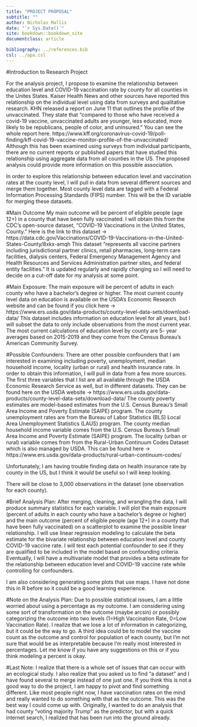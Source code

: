 ```yaml
---
title: "PROJECT PROPOSAL"
subtitle: ""
author: Nicholas Mallis
date: "`r Sys.Date()`"
site: bookdown::bookdown_site
documentclass: article

bibliography: ../references.bib
csl: ../apa.csl
---
```



#Introduction to Research Project

For the analysis project, I propose to examine the relationship between education level and COVID-19 vaccination rate by county for all counties in the Unites States. Kaiser Health News and other sources have reported this relationship on the individual level using data from surveys and qualitative research.  KHN released a report on June 11 that outlines the profile of the unvaccinated. They state that “compared to those who have received a covid-19 vaccine, unvaccinated adults are younger, less educated, more likely to be republicans, people of color, and uninsured.” You can see the whole report here. https://www.kff.org/coronavirus-covid-19/poll-finding/kff-covid-19-vaccine-monitor-profile-of-the-unvaccinated/ Although this has been examined using surveys from individual participants, there are no current reports or published papers that have studied this relationship using aggregate data from all counties in the US. The proposed analysis could provide more information on this possible association.

In order to explore this relationship between education level and vaccination rates at the county level, I will pull in data from several different sources and merge them together. Most county level data are tagged with a Federal Information Processing Standards (FIPS) number. This will be the ID variable for merging these datasets. 

#Main Outcome
My main outcome will be percent of eligible people (age 12+) in a county that have been fully vaccinated. I will obtain this from the CDC’s open-source dataset, "COVID-19 Vaccinations in the United States, County." Here is the link to this dataset -> https://data.cdc.gov/Vaccinations/COVID-19-Vaccinations-in-the-United-States-County/8xkx-amqh This dataset “represents all vaccine partners including jurisdictional partner clinics, retail pharmacies, long-term care facilities, dialysis centers, Federal Emergency Management Agency and Health Resources and Services Administration partner sites, and federal entity facilities.” It is updated regularly and rapidly changing so I will need to decide on a cut-off date for my analysis at some point.

#Main Exposure:
The main exposure will be percent of adults in each county who have a bachelor’s degree or higher. The most current county level data on education is available on the USDA’s Economic Research website and can be found if you click here -> https://www.ers.usda.gov/data-products/county-level-data-sets/download-data/ This dataset includes information on education level for all years, but I will subset the data to only include observations from the most current year. The most current calculations of education level by county are 5- year averages based on 2015-2019 and they come from the Census Bureau’s American Community Survey. 

#Possible Confounders:
There are other possible confounders that I am interested in examining including poverty, unemployment, median household income, locality (urban or rural) and health insurance rate. In order to obtain this information, I will pull in data from a few more sources. The first three variables that I list are all available through the USDA Economic Research Service as well, but in different datasets.  They can be found here on the USDA website -> https://www.ers.usda.gov/data-products/county-level-data-sets/download-data/ The county poverty estimates are model-based estimates from the U.S. Census Bureau's Small Area Income and Poverty Estimate (SAIPE) program. The county unemployment rates are from the Bureau of Labor Statistics (BLS) Local Area Unemployment Statistics (LAUS) program. The county median household income variable comes from the U.S. Census Bureau's Small Area Income and Poverty Estimate (SAIPE) program. The locality (urban or rural) variable comes from from the Rural-Urban Continuum Codes Dataset which is also managed by USDA. This can be found here -> https://www.ers.usda.gov/data-products/rural-urban-continuum-codes/

Unfortunately, I am having trouble finding data on health insurance rate by county in the US, but I think it would be useful so I will keep looking. 

There will be close to 3,000 observations in the dataset (one observation for each county).

#Brief Analysis Plan: 
After merging, cleaning, and wrangling the data, I will produce summary statistics for each variable. I will plot the main exposure (percent of adults in each county who have a bachelor’s degree or higher) and the main outcome (percent of eligible people (age 12+) in a county that have been fully vaccinated) on a scatterplot to examine the possible linear relationship.  I will use linear regression modeling to calculate the beta estimate for the bivariate relationship between education level and county COVID-19 vaccine rate. I will test each potential confounder to see if they are qualified to be included in the model based on confounding criteria. Eventually, I will have a multivariate model that provides a beta estimate for the relationship between education level and COVID-19 vaccine rate while controlling for confounders. 

I am also considering generating some plots that use maps. I have not done this in R before so it could be a good learning experience.

#Note on the Analysis Plan: 
Due to possible statistical issues, I am a little worried about using a percentage as my outcome. I am considering using some sort of transformation on the outcome (maybe arcsin) or possibly categorizing the outcome into two levels (1=High Vaccination Rate, 0=Low Vaccination Rate). I realize that we lose a lot of information in categorizing, but it could be the way to go. A third idea could be to model the vaccine count as the outcome and control for population of each county, but I'm not sure that would be as interpretable because I'm really most interested in percentages. Let me know if you have any suggestions on this or if you think modeling a percent is okay.

#Last Note: 
I realize that there is a whole set of issues that can occur with an ecological study. I also realize that you asked us to find "a dataset" and I have found several to merge instead of one just one. If you think this is not a good way to do the project, I am happy to pivot and find something different. Like most people right now, I have vaccination rates on the mind and really wanted to do something with that as the outcome. This was the best way I could come up with. Originally, I wanted to do an analysis that had county “voting majority Trump” as the predictor, but with a quick internet search, I realized that has been run into the ground already. 





